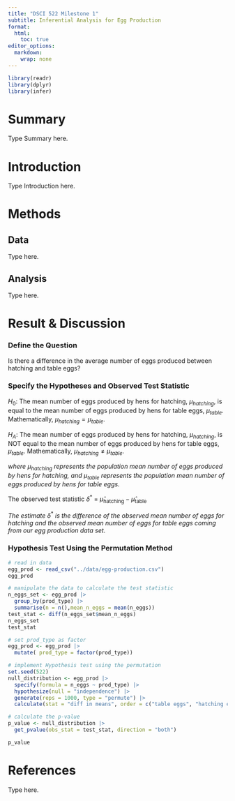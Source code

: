 ```yaml
---
title: "DSCI 522 Milestone 1"
subtitle: Inferential Analysis for Egg Production
format:
  html:
    toc: true
editor_options:
  markdown:
    wrap: none
---
```


```r
library(readr)
library(dplyr)
library(infer)
```
# Summary

Type Summary here.

# Introduction

Type Introduction here.

# Methods

## Data

Type here.

## Analysis

Type here.

# Result & Discussion

### Define the Question

Is there a difference in the average number of eggs produced between hatching and table eggs?

### Specify the Hypotheses and Observed Test Statistic

$H_{0}$: The mean number of eggs produced by hens for hatching, $\mu_{hatching}$, is equal to the mean number of eggs produced by hens for table eggs, $\mu_{table}$. Mathematically, $\mu_{hatching} = \mu_{table}$.

$H_{A}$: The mean number of eggs produced by hens for hatching, $\mu_{hatching}$, is NOT equal to the mean number of eggs produced by hens for table eggs, $\mu_{table}$. Mathematically, $\mu_{hatching} \ne \mu_{table}$.

*where* $\mu_{hatching}$ *represents the population mean number of eggs produced by hens for hatching, and* $\mu_{table}$ *represents the population mean number of eggs produced by hens for table eggs.*

The observed test statistic $\delta^{*}$ = $\hat{\mu}_\text{hatching} - \hat{\mu}_\text{table}$

*The estimate* $\delta^{*}$ *is the difference of the observed mean number of eggs for hatching and the observed mean number of eggs for table eggs coming from our egg production data set.*

### Hypothesis Test Using the Permutation Method

```r
# read in data
egg_prod <- read_csv("../data/egg-production.csv")
egg_prod
```

```r
# manipulate the data to calculate the test statistic
n_eggs_set <- egg_prod |>
  group_by(prod_type) |>
  summarise(n = n(),mean_n_eggs = mean(n_eggs))
test_stat <- diff(n_eggs_set$mean_n_eggs)
n_eggs_set
test_stat

# set prod_type as factor
egg_prod <- egg_prod |>
  mutate( prod_type = factor(prod_type))

# implement Hypothesis test using the permutation
set.seed(522)
null_distribution <- egg_prod |>
  specify(formula = n_eggs ~ prod_type) |>
  hypothesize(null = "independence") |>
  generate(reps = 1000, type = "permute") |>
  calculate(stat = "diff in means", order = c("table eggs", "hatching eggs"))

# calculate the p-value
p_value <- null_distribution |>
  get_pvalue(obs_stat = test_stat, direction = "both")

p_value
```

# References

Type here.
